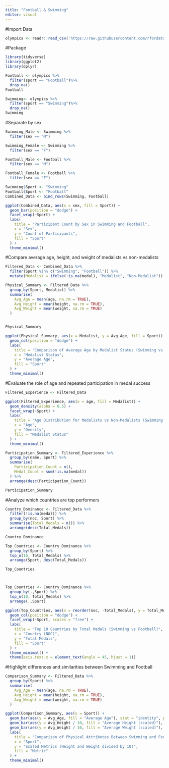```yaml
---
title: "Football & Swimming"
editor: visual
---
```


#Import Data

```r
olympics <- readr::read_csv('https://raw.githubusercontent.com/rfordatascience/tidytuesday/master/data/2024/2024-08-06/olympics.csv')
```

#Package

```r
library(tidyverse)
library(ggplot2)
library(dplyr)
```

```r
Football <- olympics %>%
  filter(sport == "Football")%>%
  drop_na()
Football

Swimming<- olympics %>%
  filter(sport == "Swimming")%>%
  drop_na()
Swimming
```

#Separate by sex

```r
Swimming_Male <- Swimming %>%
  filter(sex == "M")

Swimming_Female <- Swimming %>%
  filter(sex == "F")

Football_Male <- Football %>%
  filter(sex == "M")

Football_Female <- Football %>%
  filter(sex == "F")
```

```r
Swimming$Sport <- "Swimming"
Football$Sport <- "Football"
Combined_Data <- bind_rows(Swimming, Football)

ggplot(Combined_Data, aes(x = sex, fill = Sport)) +
  geom_bar(position = "dodge") +
  facet_wrap(~Sport) +
  labs(
    title = "Participant Count by Sex in Swimming and Football",
    x = "Sex",
    y = "Count of Participants",
    fill = "Sport"
  ) +
  theme_minimal()
```

#Compare average age, height, and weight of medalists vs non-medalists

```r

Filtered_Data <- Combined_Data %>%
  filter(Sport %in% c("Swimming", "Football")) %>%
  mutate(Medalist = ifelse(!is.na(medal), "Medalist", "Non-Medalist"))

Physical_Summary <- Filtered_Data %>%
  group_by(Sport, Medalist) %>%
  summarise(
    Avg_Age = mean(age, na.rm = TRUE),
    Avg_Height = mean(height, na.rm = TRUE),
    Avg_Weight = mean(weight, na.rm = TRUE)
  )


Physical_Summary

ggplot(Physical_Summary, aes(x = Medalist, y = Avg_Age, fill = Sport)) +
  geom_col(position = "dodge") +
  labs(
    title = "Comparison of Average Age by Medalist Status (Swimming vs Football)",
    x = "Medalist Status",
    y = "Average Age",
    fill = "Sport"
  ) +
  theme_minimal()

```

#Evaluate the role of age and repeated participation in medal success

```r
Filtered_Experience <- Filtered_Data

ggplot(Filtered_Experience, aes(x = age, fill = Medalist)) +
  geom_density(alpha = 0.5) +
  facet_wrap(~Sport) +
  labs(
    title = "Age Distribution for Medalists vs Non-Medalists (Swimming vs Football)",
    x = "Age",
    y = "Density",
    fill = "Medalist Status"
  ) +
  theme_minimal()

Participation_Summary <- Filtered_Experience %>%
  group_by(name, Sport) %>%
  summarise(
    Participation_Count = n(),
    Medal_Count = sum(!is.na(medal))
  ) %>%
  arrange(desc(Participation_Count))

Participation_Summary

```

#Analyze which countries are top performers

```r
Country_Dominance <- Filtered_Data %>%
  filter(!is.na(medal)) %>%
  group_by(noc, Sport) %>%
  summarise(Total_Medals = n()) %>%
  arrange(desc(Total_Medals))

Country_Dominance

Top_Countries <- Country_Dominance %>%
  group_by(Sport) %>%
  top_n(10, Total_Medals) %>%
  arrange(Sport, desc(Total_Medals))

Top_Countries



Top_Countries <- Country_Dominance %>%
  group_by(.,Sport) %>%
  top_n(10, Total_Medals) %>%
  arrange(.,Sport)

ggplot(Top_Countries, aes(x = reorder(noc, -Total_Medals), y = Total_Medals, fill = Sport)) +
  geom_col(position = "dodge") +
  facet_wrap(~Sport, scales = "free") +
  labs(
    title = "Top 10 Countries by Total Medals (Swimming vs Football)",
    x = "Country (NOC)",
    y = "Total Medals",
    fill = "Sport"
  ) +
  theme_minimal() +
  theme(axis.text.x = element_text(angle = 45, hjust = 1))


```

#Highlight differences and similarities between Swimming and Football

```r
Comparison_Summary <- Filtered_Data %>%
  group_by(Sport) %>%
  summarise(
    Avg_Age = mean(age, na.rm = TRUE),
    Avg_Height = mean(height, na.rm = TRUE),
    Avg_Weight = mean(weight, na.rm = TRUE)
  )

ggplot(Comparison_Summary, aes(x = Sport)) +
  geom_bar(aes(y = Avg_Age, fill = "Average Age"), stat = "identity", position = "dodge") +
  geom_bar(aes(y = Avg_Height / 10, fill = "Average Height (scaled)"), stat = "identity", position = "dodge") +
  geom_bar(aes(y = Avg_Weight / 10, fill = "Average Weight (scaled)"), stat = "identity", position = "dodge") +
  labs(
    title = "Comparison of Physical Attributes Between Swimming and Football",
    x = "Sport",
    y = "Scaled Metrics (Height and Weight divided by 10)",
    fill = "Metric"
  ) +
  theme_minimal()

```
